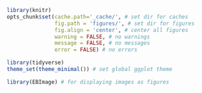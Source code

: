 ```r

library(knitr)
opts_chunk$set(cache.path='_cache/', # set dir for caches
               fig.path = 'figures/', # set dir for figures
               fig.align = 'center', # center all figures
               warning = FALSE, # no warnings
               message = FALSE, # no messages
               error = FALSE) # no errors

library(tidyverse)
theme_set(theme_minimal()) # set global ggplot theme

library(EBImage) # for displaying images as figures
```
